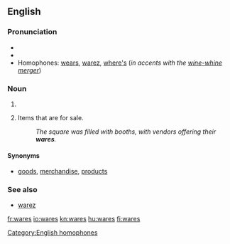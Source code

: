 ==English==

===Pronunciation===
* {{audio|en-us-wares.ogg|Audio (US)}}
* {{rhymes|ɛə(r)z}}
* Homophones: [[wears]], [[warez]], [[where's]] (''in accents with the [[wine-whine merger]]'')

===Noun===
{{infl|en|noun}}

# {{plural of|[[ware]]}}
# {{in plural}} Items that are for sale.
#: ''The square was filled with booths, with vendors offering their '''wares'''.''

====Synonyms====
* [[goods]], [[merchandise]], [[product]]s

===See also===
* [[warez]]

[[Category:English homophones]]

[[fr:wares]]
[[io:wares]]
[[kn:wares]]
[[hu:wares]]
[[fi:wares]]